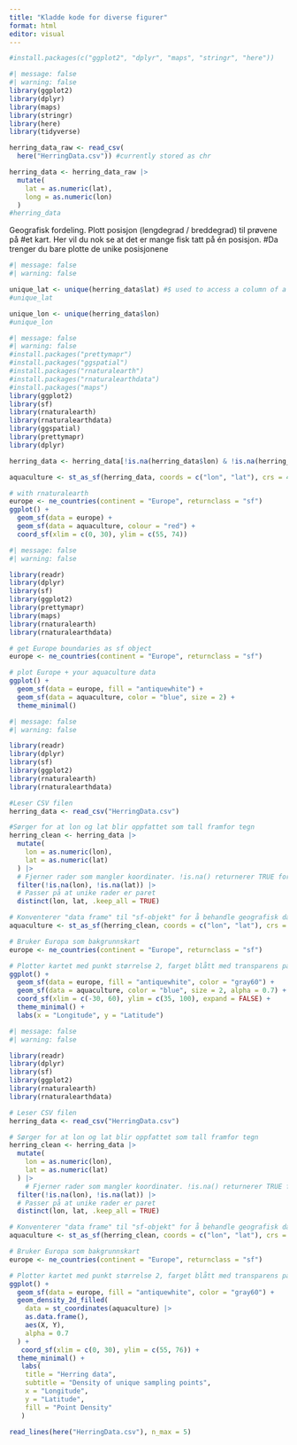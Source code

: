 ---
title: "Kladde kode for diverse figurer"
format: html
editor: visual
---

```{r}
#install.packages(c("ggplot2", "dplyr", "maps", "stringr", "here"))
```

```{r}
#| message: false
#| warning: false
library(ggplot2)
library(dplyr)
library(maps)
library(stringr)
library(here)
library(tidyverse)

herring_data_raw <- read_csv(
  here("HerringData.csv")) #currently stored as chr

herring_data <- herring_data_raw |> 
  mutate(
    lat = as.numeric(lat),
    long = as.numeric(lon)
  )
#herring_data
```

Geografisk fordeling. Plott posisjon (lengdegrad / breddegrad) til prøvene på #et kart. Her vil du nok se at det er mange fisk tatt på én posisjon. #Da trenger du bare plotte de unike posisjonene

```{r}
#| message: false
#| warning: false

unique_lat <- unique(herring_data$lat) #$ used to access a column of a data frame
#unique_lat

unique_lon <- unique(herring_data$lon)
#unique_lon
```

```{r}
#| message: false
#| warning: false
#install.packages("prettymapr")
#install.packages("ggspatial")
#install.packages("rnaturalearth")
#install.packages("rnaturalearthdata")
#install.packages("maps")
library(ggplot2)
library(sf)
library(rnaturalearth)
library(rnaturalearthdata)
library(ggspatial)
library(prettymapr)
library(dplyr)

herring_data <- herring_data[!is.na(herring_data$lon) & !is.na(herring_data$lat), ]

aquaculture <- st_as_sf(herring_data, coords = c("lon", "lat"), crs = 4326)

# with rnaturalearth
europe <- ne_countries(continent = "Europe", returnclass = "sf")
ggplot() +
  geom_sf(data = europe) +
  geom_sf(data = aquaculture, colour = "red") +
  coord_sf(xlim = c(0, 30), ylim = c(55, 74))
```

```{r}
#| message: false
#| warning: false

library(readr)
library(dplyr)
library(sf)
library(ggplot2)
library(prettymapr)
library(maps)
library(rnaturalearth)
library(rnaturalearthdata)

# get Europe boundaries as sf object
europe <- ne_countries(continent = "Europe", returnclass = "sf")

# plot Europe + your aquaculture data
ggplot() +
  geom_sf(data = europe, fill = "antiquewhite") +
  geom_sf(data = aquaculture, color = "blue", size = 2) +
  theme_minimal()

```

```{r}
#| message: false
#| warning: false

library(readr)
library(dplyr)
library(sf)
library(ggplot2)
library(rnaturalearth)
library(rnaturalearthdata)

#Leser CSV filen
herring_data <- read_csv("HerringData.csv")

#Sørger for at lon og lat blir oppfattet som tall framfor tegn
herring_clean <- herring_data |> 
  mutate(
    lon = as.numeric(lon),
    lat = as.numeric(lat)
  ) |> 
  # Fjerner rader som mangler koordinater. !is.na() returnerer TRUE for gyldige rader
  filter(!is.na(lon), !is.na(lat)) |> 
  # Passer på at unike rader er paret
  distinct(lon, lat, .keep_all = TRUE)

# Konventerer "data frame" til "sf-objekt" for å behandle geografisk data
aquaculture <- st_as_sf(herring_clean, coords = c("lon", "lat"), crs = 4326)

# Bruker Europa som bakgrunnskart
europe <- ne_countries(continent = "Europe", returnclass = "sf")

# Plotter kartet med punkt størrelse 2, farget blått med transparens på 0.7
ggplot() +
  geom_sf(data = europe, fill = "antiquewhite", color = "gray60") +
  geom_sf(data = aquaculture, color = "blue", size = 2, alpha = 0.7) +
  coord_sf(xlim = c(-30, 60), ylim = c(35, 100), expand = FALSE) +
  theme_minimal() +
  labs(x = "Longitude", y = "Latitude")
```

```{r}
#| message: false
#| warning: false

library(readr)
library(dplyr)
library(sf)
library(ggplot2)
library(rnaturalearth)
library(rnaturalearthdata)

# Leser CSV filen
herring_data <- read_csv("HerringData.csv")

# Sørger for at lon og lat blir oppfattet som tall framfor tegn
herring_clean <- herring_data |> 
  mutate(
    lon = as.numeric(lon),
    lat = as.numeric(lat)
  ) |> 
    # Fjerner rader som mangler koordinater. !is.na() returnerer TRUE for gyldige rader
  filter(!is.na(lon), !is.na(lat)) |> 
  # Passer på at unike rader er paret
  distinct(lon, lat, .keep_all = TRUE)

# Konventerer "data frame" til "sf-objekt" for å behandle geografisk data
aquaculture <- st_as_sf(herring_clean, coords = c("lon", "lat"), crs = 4326)

# Bruker Europa som bakgrunnskart
europe <- ne_countries(continent = "Europe", returnclass = "sf")

# Plotter kartet med punkt størrelse 2, farget blått med transparens på 0.7
ggplot() +
  geom_sf(data = europe, fill = "antiquewhite", color = "gray60") +
  geom_density_2d_filled(
    data = st_coordinates(aquaculture) |>  
    as.data.frame(),
    aes(X, Y),
    alpha = 0.7
  ) +
   coord_sf(xlim = c(0, 30), ylim = c(55, 76)) +
  theme_minimal() +
   labs(
    title = "Herring data",
    subtitle = "Density of unique sampling points",
    x = "Longitude",
    y = "Latitude",
    fill = "Point Density"
   )

```

```{r}
read_lines(here("HerringData.csv"), n_max = 5)

```
